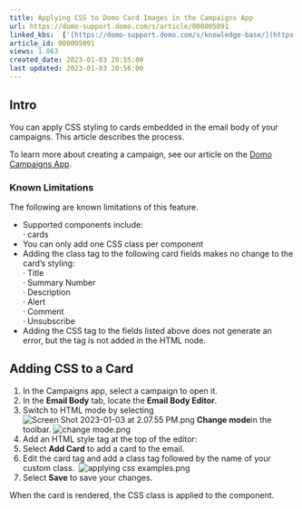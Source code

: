 ```yaml
---
title: Applying CSS to Domo Card Images in the Campaigns App
url: https://domo-support.domo.com/s/article/000005091
linked_kbs:  ['[https://domo-support.domo.com/s/knowledge-base/](https://domo-support.domo.com/s/knowledge-base/)', '[https://domo-support.domo.com/s/](https://domo-support.domo.com/s/)', '[https://domo-support.domo.com/s/topic/0TO5w000000ZampGAC](https://domo-support.domo.com/s/topic/0TO5w000000ZampGAC)', '[https://domo-support.domo.com/s/topic/0TO5w000000Zan9GAC](https://domo-support.domo.com/s/topic/0TO5w000000Zan9GAC)', '[https://domo-support.domo.com/s/article/000005091](https://domo-support.domo.com/s/article/000005091)', '[https://domo-support.domo.com/s/topic/0TO5w000000Zan9GAC/available-apps](https://domo-support.domo.com/s/topic/0TO5w000000Zan9GAC/available-apps)', '[https://domo-support.domo.com/s/article/360043429933](https://domo-support.domo.com/s/article/360043429933)', '[https://domo-support.domo.com/s/article/360043429953](https://domo-support.domo.com/s/article/360043429953)', '[https://domo-support.domo.com/s/article/360042925494](https://domo-support.domo.com/s/article/360042925494)', '[https://domo-support.domo.com/s/article/360043429913](https://domo-support.domo.com/s/article/360043429913)', '[https://domo-support.domo.com/s/article/4408174643607](https://domo-support.domo.com/s/article/4408174643607)', '[https://domo-support.domo.com/s/login/](https://domo-support.domo.com/s/login/)']
article_id: 000005091
views: 1.063
created_date: 2023-01-03 20:55:00
last updated: 2023-01-03 20:56:00
---
```




Intro
-----


You can apply CSS styling to cards embedded in the email body of your campaigns. This article describes the process.


To learn more about creating a campaign, see our article on the [Domo Campaigns App](http://domo-support.domo.com/s/article/360042933494).


### Known Limitations


The following are known limitations of this feature.


* Supported components include:  
 · cards
* You can only add one CSS class per component
* Adding the class tag to the following card fields makes no change to the card's styling:  
 · Title  
 · Summary Number  
 · Description  
 · Alert  
 · Comment  
 · Unsubscribe
* Adding the CSS tag to the fields listed above does not generate an error, but the tag is not added in the HTML node.


Adding CSS to a Card
--------------------


1. In the Campaigns app, select a campaign to open it.
2. In the **Email Body** tab, locate the **Email Body Editor**.
3. Switch to HTML mode by selecting  ![Screen Shot 2023-01-03 at 2.07.55 PM.png](Screen Shot 2023-01-03 at 2.07.55 PM.png) **Change mode**in the toolbar.
 ![change mode.png](change mode.png)
4. Add an HTML style tag at the top of the editor: <style>
5. Inside the style tag, write your custom CSS class. Make sure to close the style tag: </style>
6. Select **Add Card** to add a card to the email.
7. Edit the card tag and add a class tag followed by the name of your custom class. 
 ![applying css examples.png](applying css examples.png)
8. Select **Save** to save your changes.


When the card is rendered, the CSS class is applied to the component. 

 